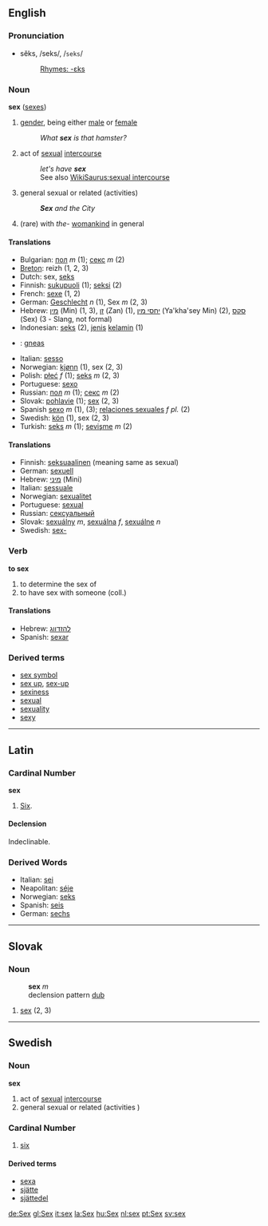 ==English==
===Pronunciation===
*sĕks, /seks/, /<tt>seks</tt>/
*:[[Rhymes:English:-ɛks|Rhymes: -ɛks]]

===Noun===
'''sex''' ([[sexes]])

#[[gender]], being either [[male]] or [[female]]
#:''What '''sex''' is that hamster?''
#act of [[sexual]] [[intercourse]] 
#:''let's have '''sex'''''
#:See also [[WikiSaurus:sexual intercourse]]
#general sexual or related (activities)
#:'''''Sex''' and the City''
#(rare) with ''the''- [[womankind]] in general

====Translations====
*Bulgarian: [[пол]] ''m'' (1); [[секс]] ''m'' (2)
*[[Breton]]: reizh (1, 2, 3)
*Dutch: sex, [[seks]]
*Finnish: [[sukupuoli]] (1); [[seksi]] (2)
*French: [[sexe]] (1, 2)
*German: [[Geschlecht]] ''n'' (1), Sex ''m'' (2, 3)
*Hebrew: [[מין]] (Min) (1, 3), [[זן]] (Zan) (1), [[יחסי מין]] (Ya'kha'sey Min) (2), [[סקס]] (Sex) (3 - Slang, not formal)
*Indonesian: [[seks]] (2), [[jenis]] [[kelamin]] (1)
*{{ga}}: [[gneas]]
*Italian: [[sesso]]
*Norwegian: [[kjønn]] (1), sex (2, 3)
*Polish: [[płeć]] ''f'' (1); [[seks]] ''m'' (2, 3)
*Portuguese: [[sexo]]
*Russian: [[пол]] ''m'' (1); [[секс]] ''m'' (2)
*Slovak: [[pohlavie]] (1); [[sex#Slovak|sex]] (2, 3)
*Spanish [[sexo]] ''m'' (1), (3); [[relaciones sexuales]] ''f pl.'' (2)
*Swedish: [[kön]] (1), sex (2, 3)
*Turkish: [[seks]] ''m'' (1); [[sevişme]] ''m'' (2)

====Translations====
*Finnish: [[seksuaalinen]] (meaning same as sexual)
*German: [[sexuell]]
*Hebrew: [[מיני]] (Mini)
*Italian: [[sessuale]]
*Norwegian: [[sexualitet]]
*Portuguese: [[sexual]]
*Russian: [[сексуальный]]
*Slovak: [[sexuálny]] ''m'', [[sexuálna]] ''f'', [[sexuálne]] ''n''
*Swedish: [[sex-]]

===Verb===
'''to sex'''

#to determine the sex of
#to have sex with someone (coll.)

====Translations====
*Hebrew: [[להזדווג]]
*Spanish: [[sexar]]

===Derived terms===
*[[sex symbol]]
*[[sex up]], [[sex-up]]
*[[sexiness]]
*[[sexual]]
*[[sexuality]]
*[[sexy]]

----

== Latin ==

=== Cardinal Number ===
'''sex'''
# [[Six]].

====Declension====
Indeclinable.

=== Derived Words ===
*Italian: [[sei]]
*Neapolitan: [[séje]]
*Norwegian: [[seks]]
*Spanish: [[seis]]
*German: [[sechs]]

----

== Slovak ==
=== Noun ===
:'''sex''' ''m''
: declension pattern [[Slovak declension pattern dub|dub]]
# [[sex#English|sex]] (2, 3)

----

==Swedish==
===Noun===
'''sex'''
#act of [[sexual]] [[intercourse]] 
#general sexual or related (activities )

=== Cardinal Number ===
# [[six]]

====Derived terms====
*[[sexa]]
*[[sjätte]]
*[[sjättedel]]


[[de:Sex]]
[[gl:Sex]]
[[it:sex]]
[[la:Sex]]
[[hu:Sex]]
[[nl:sex]]
[[pt:Sex]]
[[sv:sex]]